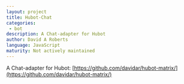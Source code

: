 ```yaml
---
layout: project
title: Hubot-Chat
categories:
 - bot
description: A Chat-adapter for Hubot
author: David A Roberts
language: JavaScript
maturity: Not actively maintained
---
```


A Chat-adapter for Hubot: [https://github.com/davidar/hubot-matrix/](https://github.com/davidar/hubot-matrix/)
